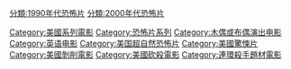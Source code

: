 {{DEFAULTSORT:Child's Play (franchise) films}}
[[Category:美國系列電影|Category:美國系列電影]]
[[Category:恐怖片系列|Category:恐怖片系列]]
[[Category:木偶或布偶演出电影|Category:木偶或布偶演出电影]]
[[Category:英语电影|Category:英语电影]]
[[Category:美国超自然恐怖片|Category:美国超自然恐怖片]]
[[Category:美國驚悚片|Category:美國驚悚片]]
[[Category:美國剝削電影|Category:美國剝削電影]]
[[Category:美國砍殺電影|Category:美國砍殺電影]]
[[Category:連環殺手題材電影|Category:連環殺手題材電影]]
[[分類:1990年代恐怖片|分類:1990年代恐怖片]]
[[分類:2000年代恐怖片|分類:2000年代恐怖片]]